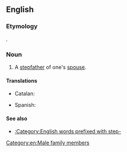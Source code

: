 ==English==

===Etymology===
{{suffix|en|stepfather|in-law}}.

===Noun===
{{en-noun|head=[[stepfather]]-in-[[law]]|stepfathers-in-law}}

# A [[stepfather]] of one's [[spouse]].

====Translations====
{{trans-top|}}
* Catalan: {{t+|ca|sograstre|m}}
{{trans-mid}}
* Spanish: {{t+|es|suegrastro|m}}
{{trans-bottom}}

====See also====
* [[:Category:English words prefixed with step-]]

[[Category:en:Male family members]]